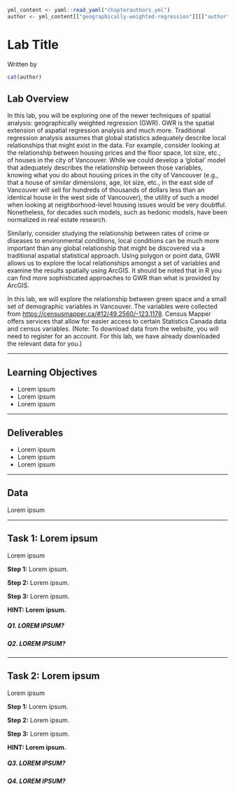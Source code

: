 ```r
yml_content <- yaml::read_yaml("chapterauthors.yml")
author <- yml_content[["geographically-weighted-regression"]][["author"]]
```
# Lab Title {#geographically-weighted-regression}

Written by
```r
cat(author)
```

## Lab Overview {.unnumbered}

In this lab, you will be exploring one of the newer techniques of spatial analysis: geographically weighted regression (GWR). GWR is the spatial extension of aspatial regression analysis and much more. Traditional regression analysis assumes that global statistics adequately describe local relationships that might exist in the data. For example, consider looking at the relationship between housing prices and the floor space, lot size, etc., of houses in the city of Vancouver. While we could develop a 'global' model that adequately describes the relationship between those variables, knowing what you do about housing prices in the city of Vancouver (e.g., that a house of similar dimensions, age, lot size, etc., in the east side of Vancouver will sell for hundreds of thousands of dollars less than an identical house in the west side of Vancouver), the utility of such a model when looking at neighborhood-level housing issues would be very doubtful. Nonetheless, for decades such models, such as hedonic models, have been normalized in real estate research.

Similarly, consider studying the relationship between rates of crime or diseases to environmental conditions, local conditions can be much more important than any global relationship that might be discovered via a traditional aspatial statistical approach. Using polygon or point data, GWR allows us to explore the local relationships amongst a set of variables and examine the results spatially using ArcGIS. It should be noted that in R you can find more sophisticated approaches to GWR than what is provided by ArcGIS.

In this lab, we will explore the relationship between green space and a small set of demographic variables in Vancouver. The variables were collected from [https://censusmapper.ca/#12/49.2560/-123.1178](www.censusmapper.ca). Census Mapper offers services that allow for easier access to certain Statistics Canada data and census variables. (Note: To download data from the website, you will need to register for an account. For this lab, we have already downloaded the relevant data for you.) 

------------------------------------------------------------------------

## Learning Objectives {.unnumbered}

-   Lorem ipsum
-   Lorem ipsum 
-   Lorem ipsum 

------------------------------------------------------------------------

## Deliverables {.unnumbered}

-   Lorem ipsum
-   Lorem ipsum
-   Lorem ipsum

------------------------------------------------------------------------

## Data {.unnumbered}

Lorem ipsum

------------------------------------------------------------------------

## Task 1: Lorem ipsum {.unnumbered}

Lorem ipsum

**Step 1:** Lorem ipsum.

**Step 2:** Lorem ipsum.

**Step 3:** Lorem ipsum.

__HINT: Lorem ipsum.__

##### Q1. LOREM IPSUM? {.unnumbered}

##### Q2. LOREM IPSUM? {.unnumbered}

------------------------------------------------------------------------

## Task 2: Lorem ipsum {.unnumbered}

Lorem ipsum

**Step 1:** Lorem ipsum.

**Step 2:** Lorem ipsum.

**Step 3:** Lorem ipsum.

__HINT: Lorem ipsum.__

##### Q3. LOREM IPSUM? {.unnumbered}

##### Q4. LOREM IPSUM? {.unnumbered}
